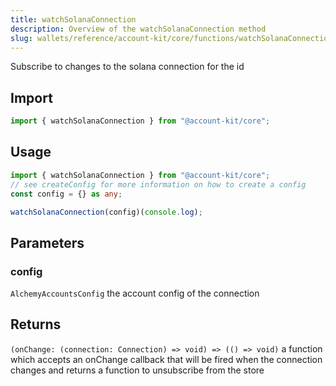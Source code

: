 ```yaml
---
title: watchSolanaConnection
description: Overview of the watchSolanaConnection method
slug: wallets/reference/account-kit/core/functions/watchSolanaConnection
---
```


Subscribe to changes to the solana connection for the id

## Import

```ts
import { watchSolanaConnection } from "@account-kit/core";
```

## Usage

```ts twoslash
import { watchSolanaConnection } from "@account-kit/core";
// see createConfig for more information on how to create a config
const config = {} as any;

watchSolanaConnection(config)(console.log);
```

## Parameters

### config

`AlchemyAccountsConfig`
the account config of the connection

## Returns

`(onChange: (connection: Connection) => void) => (() => void)`
a function which accepts an onChange callback that will be fired when the connection changes and returns a function to unsubscribe from the store
